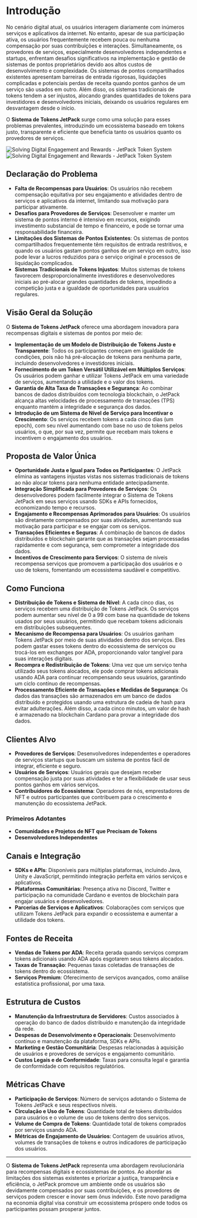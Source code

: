 
# Introdução

No cenário digital atual, os usuários interagem diariamente com inúmeros serviços e aplicativos da internet. No entanto, apesar de sua participação ativa, os usuários frequentemente recebem pouca ou nenhuma compensação por suas contribuições e interações. Simultaneamente, os provedores de serviços, especialmente desenvolvedores independentes e startups, enfrentam desafios significativos na implementação e gestão de sistemas de pontos proprietários devido aos altos custos de desenvolvimento e complexidade. Os sistemas de pontos compartilhados existentes apresentam barreiras de entrada rigorosas, liquidações complicadas e potenciais perdas de receita quando pontos ganhos de um serviço são usados em outro. Além disso, os sistemas tradicionais de tokens tendem a ser injustos, alocando grandes quantidades de tokens para investidores e desenvolvedores iniciais, deixando os usuários regulares em desvantagem desde o início.

O **Sistema de Tokens JetPack** surge como uma solução para esses problemas prevalentes, introduzindo um ecossistema baseado em tokens justo, transparente e eficiente que beneficia tanto os usuários quanto os provedores de serviços.

<Image src="/images/en/intro.svg" alt="Solving Digital Engagement and Rewards - JetPack Token System" width={700} height={534} className="dark:hidden"/>
<Image src="/images/en/intro-dark.svg" alt="Solving Digital Engagement and Rewards - JetPack Token System" width={700} height={534} className="hidden dark:block"/>

## Declaração do Problema

- **Falta de Recompensas para Usuários**: Os usuários não recebem compensação equitativa por seu engajamento e atividades dentro de serviços e aplicativos da internet, limitando sua motivação para participar ativamente.
- **Desafios para Provedores de Serviços**: Desenvolver e manter um sistema de pontos interno é intensivo em recursos, exigindo investimento substancial de tempo e financeiro, e pode se tornar uma responsabilidade financeira.
- **Limitações dos Sistemas de Pontos Existentes**: Os sistemas de pontos compartilhados frequentemente têm requisitos de entrada restritivos, e quando os usuários gastam pontos ganhos de um serviço em outro, isso pode levar a lucros reduzidos para o serviço original e processos de liquidação complicados.
- **Sistemas Tradicionais de Tokens Injustos**: Muitos sistemas de tokens favorecem desproporcionalmente investidores e desenvolvedores iniciais ao pré-alocar grandes quantidades de tokens, impedindo a competição justa e a igualdade de oportunidades para usuários regulares.

## Visão Geral da Solução

O **Sistema de Tokens JetPack** oferece uma abordagem inovadora para recompensas digitais e sistemas de pontos por meio de:

- **Implementação de um Modelo de Distribuição de Tokens Justo e Transparente**: Todos os participantes começam em igualdade de condições, pois não há pré-alocação de tokens para nenhuma parte, incluindo desenvolvedores e investidores iniciais.
- **Fornecimento de um Token Versátil Utilizável em Múltiplos Serviços**: Os usuários podem ganhar e utilizar Tokens JetPack em uma variedade de serviços, aumentando a utilidade e o valor dos tokens.
- **Garantia de Alta Taxa de Transações e Segurança**: Ao combinar bancos de dados distribuídos com tecnologia blockchain, o JetPack alcança altas velocidades de processamento de transações (TPS) enquanto mantém a integridade e segurança dos dados.
- **Introdução de um Sistema de Nível de Serviço para Incentivar o Crescimento**: Os serviços recebem tokens a cada cinco dias (um epoch), com seu nível aumentando com base no uso de tokens pelos usuários, o que, por sua vez, permite que recebam mais tokens e incentivem o engajamento dos usuários.

## Proposta de Valor Única

- **Oportunidade Justa e Igual para Todos os Participantes**: O JetPack elimina as vantagens injustas vistas nos sistemas tradicionais de tokens ao não alocar tokens para nenhuma entidade antecipadamente.
- **Integração Simplificada para Provedores de Serviços**: Os desenvolvedores podem facilmente integrar o Sistema de Tokens JetPack em seus serviços usando SDKs e APIs fornecidos, economizando tempo e recursos.
- **Engajamento e Recompensas Aprimorados para Usuários**: Os usuários são diretamente compensados por suas atividades, aumentando sua motivação para participar e se engajar com os serviços.
- **Transações Eficientes e Seguras**: A combinação de bancos de dados distribuídos e blockchain garante que as transações sejam processadas rapidamente e com segurança, sem comprometer a integridade dos dados.
- **Incentivos de Crescimento para Serviços**: O sistema de níveis recompensa serviços que promovem a participação dos usuários e o uso de tokens, fomentando um ecossistema saudável e competitivo.

## Como Funciona

- **Distribuição de Tokens e Sistema de Nível**: A cada cinco dias, os serviços recebem uma distribuição de Tokens JetPack. Os serviços podem aumentar seu nível de 0 a 99 com base na quantidade de tokens usados por seus usuários, permitindo que recebam tokens adicionais em distribuições subsequentes.
- **Mecanismo de Recompensa para Usuários**: Os usuários ganham Tokens JetPack por meio de suas atividades dentro dos serviços. Eles podem gastar esses tokens dentro do ecossistema de serviços ou trocá-los em exchanges por ADA, proporcionando valor tangível para suas interações digitais.
- **Recompra e Redistribuição de Tokens**: Uma vez que um serviço tenha utilizado seus tokens alocados, ele pode comprar tokens adicionais usando ADA para continuar recompensando seus usuários, garantindo um ciclo contínuo de recompensas.
- **Processamento Eficiente de Transações e Medidas de Segurança**: Os dados das transações são armazenados em um banco de dados distribuído e protegidos usando uma estrutura de cadeia de hash para evitar adulterações. Além disso, a cada cinco minutos, um valor de hash é armazenado na blockchain Cardano para provar a integridade dos dados.

## Clientes Alvo

- **Provedores de Serviços**: Desenvolvedores independentes e operadores de serviços startups que buscam um sistema de pontos fácil de integrar, eficiente e seguro.
- **Usuários de Serviços**: Usuários gerais que desejam receber compensação justa por suas atividades e ter a flexibilidade de usar seus pontos ganhos em vários serviços.
- **Contribuidores do Ecossistema**: Operadores de nós, emprestadores de NFT e outros participantes que contribuem para o crescimento e manutenção do ecossistema JetPack.

### Primeiros Adotantes

- **Comunidades e Projetos de NFT que Precisam de Tokens**
- **Desenvolvedores Independentes**

## Canais e Integração

- **SDKs e APIs**: Disponíveis para múltiplas plataformas, incluindo Java, Unity e JavaScript, permitindo integração perfeita em vários serviços e aplicativos.
- **Plataformas Comunitárias**: Presença ativa no Discord, Twitter e participação na comunidade Cardano e eventos de blockchain para engajar usuários e desenvolvedores.
- **Parcerias de Serviços e Aplicativos**: Colaborações com serviços que utilizam Tokens JetPack para expandir o ecossistema e aumentar a utilidade dos tokens.

## Fontes de Receita

- **Vendas de Tokens por ADA**: Receita gerada quando serviços compram tokens adicionais usando ADA após esgotarem seus tokens alocados.
- **Taxas de Transação**: Pequenas taxas coletadas de transações de tokens dentro do ecossistema.
- **Serviços Premium**: Oferecimento de serviços avançados, como análise estatística profissional, por uma taxa.

## Estrutura de Custos

- **Manutenção da Infraestrutura de Servidores**: Custos associados à operação do banco de dados distribuído e manutenção da integridade da rede.
- **Despesas de Desenvolvimento e Operacionais**: Desenvolvimento contínuo e manutenção da plataforma, SDKs e APIs.
- **Marketing e Gestão Comunitária**: Despesas relacionadas à aquisição de usuários e provedores de serviços e engajamento comunitário.
- **Custos Legais e de Conformidade**: Taxas para consulta legal e garantia de conformidade com requisitos regulatórios.

## Métricas Chave

- **Participação de Serviços**: Número de serviços adotando o Sistema de Tokens JetPack e seus respectivos níveis.
- **Circulação e Uso de Tokens**: Quantidade total de tokens distribuídos para usuários e o volume de uso de tokens dentro dos serviços.
- **Volume de Compra de Tokens**: Quantidade total de tokens comprados por serviços usando ADA.
- **Métricas de Engajamento de Usuários**: Contagem de usuários ativos, volumes de transações de tokens e outros indicadores de participação dos usuários.

---

O **Sistema de Tokens JetPack** representa uma abordagem revolucionária para recompensas digitais e ecossistemas de pontos. Ao abordar as limitações dos sistemas existentes e priorizar a justiça, transparência e eficiência, o JetPack promove um ambiente onde os usuários são devidamente compensados por suas contribuições, e os provedores de serviços podem crescer e inovar sem ônus indevido. Este novo paradigma na economia digital visa construir um ecossistema próspero onde todos os participantes possam prosperar juntos.
